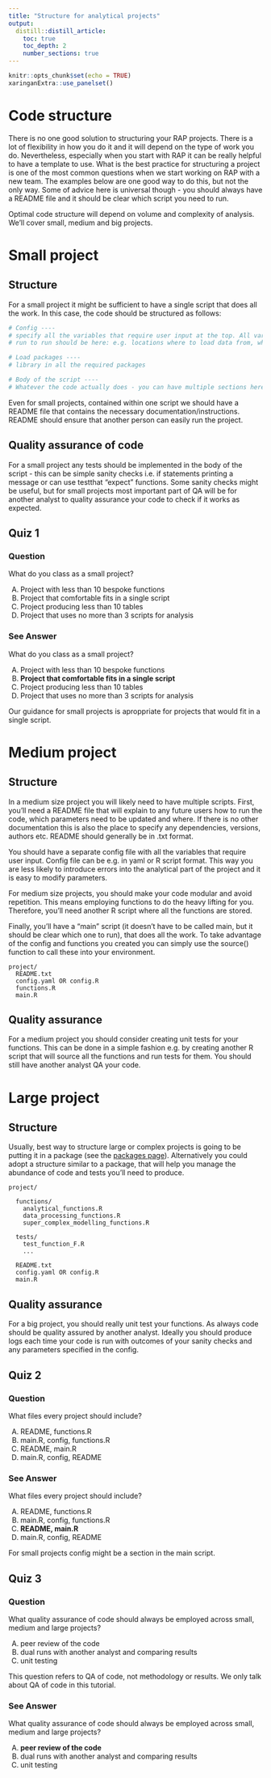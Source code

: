 ```yaml
---
title: "Structure for analytical projects"
output:
  distill::distill_article:
    toc: true
    toc_depth: 2
    number_sections: true
---
```

```r
knitr::opts_chunk$set(echo = TRUE)
xaringanExtra::use_panelset()
```
# Code structure

There is no one good solution to structuring your RAP projects. There is a lot of flexibility in how you do it and it will depend on the type of work you do. Nevertheless, especially when you start with RAP it can be really helpful to have a template to use. What is the best practice for structuring a project is one of the most common questions when we start working on RAP with a new team. The examples below are one good way to do this, but not the only way. Some of advice here is universal though - you should always have a README file and it should be clear which script you need to run.

Optimal code structure will depend on volume and complexity of analysis. We'll cover small, medium and big projects.

# Small project

## Structure
For a small project it might be sufficient to have a single script that does all the work. In this case, the code should be structured as follows:

```r
# Config ----
# specify all the variables that require user input at the top. All variables that might change from
# run to run should be here: e.g. locations where to load data from, where to save the outputs, analytical parameters etc.

# Load packages ----
# library in all the required packages

# Body of the script ----
# Whatever the code actually does - you can have multiple sections here to make it easy to read.

```

Even for small projects, contained within one script we should have a README file that contains the necessary documentation/instructions. README should ensure that another person can easily run the project.

## Quality assurance of code

For a small project any tests should be implemented in the body of the script - this can be simple sanity checks i.e. if statements printing a message or can use testthat "expect" functions. Some sanity checks might be useful, but for small projects most important part of QA will be for another analyst to quality assurance your code to check if it works as expected.

## Quiz 1

::::: {.panelset}

::: {.panel}

### Question {.panel-name}

What do you class as a small project?

<ol type="A">
  <li>Project with less than 10 bespoke functions</li>
  <li>Project that comfortable fits in a single script</li>
  <li>Project producing less than 10 tables</li>
  <li>Project that uses no more than 3 scripts for analysis</li>
</ol>

:::

::: {.panel}

### See Answer {.panel-name}

What do you class as a small project?

<ol type="A">
  <li>Project with less than 10 bespoke functions</li>
  <li><b>Project that comfortable fits in a single script</b></li>
  <li>Project producing less than 10 tables</li>
  <li>Project that uses no more than 3 scripts for analysis</li>
</ol>
 
Our guidance for small projects is aproppriate for projects that would fit in a single script.
:::

:::::
 
# Medium project

## Structure

In a medium size project you will likely need to have multiple scripts. First, you'll need a README file that will explain to any future users how to run the code, which parameters need to be updated and where. If there is no other documentation this is also the place to specify any dependencies, versions, authors etc. README should generally be in .txt format.

You should have a separate config file with all the variables that require user input. Config file can be e.g. in yaml or R script format. This way you are less likely to introduce errors into the analytical part of the project and it is easy to modify parameters.

For medium size projects, you should make your code modular and avoid repetition. This means employing functions to do the heavy lifting for you. Therefore, you'll need another R script where all the functions are stored.

Finally, you'll have a "main" script (it doesn't have to be called main, but it should be clear which one to run), that does all the work. To take advantage of the config and functions you created you can simply use the source() function to call these into your environment.
```
project/
  README.txt
  config.yaml OR config.R
  functions.R
  main.R
```

## Quality assurance

For a medium project you should consider creating unit tests for your functions. This can be done in a simple fashion e.g. by creating another R script that will source all the functions and run tests for them. You should still have another analyst QA your code.

# Large project

## Structure

Usually, best way to structure large or complex projects is going to be putting it in a package (see the [packages page](https://rapid-ons.github.io/training/packages.html)). Alternatively you could adopt a structure similar to a package, that will help you manage the abundance of code and tests you'll need to produce.

```
project/

  functions/
    analytical_functions.R
    data_processing_functions.R
    super_complex_modelling_functions.R
    
  tests/
    test_function_F.R
    ...
  
  README.txt
  config.yaml OR config.R
  main.R
```
## Quality assurance

For a big project, you should really unit test your functions. As always code should be quality assured by another analyst. Ideally you should produce logs each time your code is run with outcomes of your sanity checks and any parameters specified in the config.

## Quiz 2

::::: {.panelset}

::: {.panel}

### Question {.panel-name}

What files every project should include?

<ol type="A">
  <li>README, functions.R</li>
  <li>main.R, config, functions.R</li>
  <li>README, main.R</li>
  <li>main.R, config, README</li>
</ol>

:::

::: {.panel}

### See Answer {.panel-name}
What files every project should include?

<ol type="A">
  <li>README, functions.R</li>
  <li>main.R, config, functions.R</li>
  <li><b>README, main.R</b></li>
  <li>main.R, config, README</li>
</ol>

For small projects config might be a section in the main script.
:::

:::::

## Quiz 3

::::: {.panelset}

::: {.panel}

### Question {.panel-name}

What quality assurance of code should always be employed across small, medium and large projects?

<ol type="A">
  <li>peer review of the code</li>
  <li>dual runs with another analyst and comparing results</li>
  <li>unit testing</li>
</ol>

This question refers to QA of code, not methodology or results. We only talk about QA of code in this tutorial.
:::

::: {.panel}

### See Answer {.panel-name}

What quality assurance of code should always be employed across small, medium and large projects?

<ol type="A">
  <li><b>peer review of the code</b></li>
  <li>dual runs with another analyst and comparing results</li>
  <li>unit testing</li>
</ol>

:::

:::::


